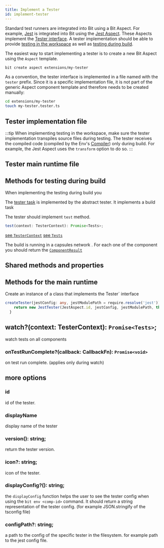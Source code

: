```yaml
---
title: Implement a Tester
id: implement-tester
---
```


Standard test runners are integrated into Bit using a Bit Aspect. For example, [Jest](https://jestjs.io/) is integrated into Bit using the [Jest Aspect](https://bit.dev/teambit/defender/jest).
These Aspects implement the [Tester interface](https://bit.dev/teambit/defender/tester/~code/tester.ts). A tester implementation should be able to provide [testing in the workspace](./workspace-testing) as well as [testing during build](./testing-during-build).

The easiest way to start implementing a tester is to create a new Bit Aspect using the `Aspect` template.

```bash title="Create a new Aspect component"
bit create aspect extensions/my-tester
```

As a convention, the tester interface is implemented in a file named with the `tester` prefix. Since it is a specific implementation file, it is not part of the generic Aspect component template and therefore needs to be created manually:

```bash title="Create a tester implementation file"
cd extensions/my-tester
touch my-tester.tester.ts
```

## Tester implementation file

:::tip
When implementing testing in the workspace, make sure the tester implementation transpiles source files during testing. The tester receives the compiled code (compiled by the Env's [Compiler](/compiler/overview)) only during build.
For example, the Jest Aspect uses the `transform` option to do so.
:::

## Tester main runtime file

## Methods for testing during build

When implementing the testing during build you

The [tester task](https://bit.dev/teambit/defender/tester/~code/tester.task.ts) is implemented by the abstract tester.
It implements a build task <!--TODO add link -->

The tester should implement `test` method.

```js
test(context: TesterContext): Promise<Tests>;
```

[see `TesterContext`](https://bit.dev/teambit/defender/tester/~code/tester.ts)<!-- TODO: maybe change link to point to the builder docs here-->
[see `Tests`](https://bit.dev/teambit/defender/tester/~code/tester.ts)<!-- TODO: maybe change link to point to the builder docs here-->

The build is running in a capsules network <!--TODO add link -->.
For each one of the component you should return the [`ComponentResult`](https://bit.dev/teambit/defender/tester/~code/tester.ts)

## Shared methods and properties

## Methods for the main runtime

Create an instance of a class that implements the Tester` interface

```ts
createTester(jestConfig: any, jestModulePath = require.resolve('jest')) {
    return new JestTester(JestAspect.id, jestConfig, jestModulePath, this.jestWorker, this.logger);
  }
```

## watch?(context: TesterContext): `Promise<Tests>`;

watch tests on all components

### onTestRunComplete?(callback: CallbackFn): `Promise<void>`

on test run complete. (applies only during watch)

## more options <!--TODO better naming -->

### id

id of the tester.

### displayName

display name of the tester

### version(): string;

return the tester version.

### icon?: string;

icon of the tester.

### displayConfig?(): string;

the `displayConfig` function helps the user to see the tester config when using the `bit env <comp-id>` command.
It should return a string representation of the tester config. (for example JSON.stringify of the tsconfig file)

### configPath?: string;

a path to the config of the specific tester in the filesystem.
for example path to the jest config file.
